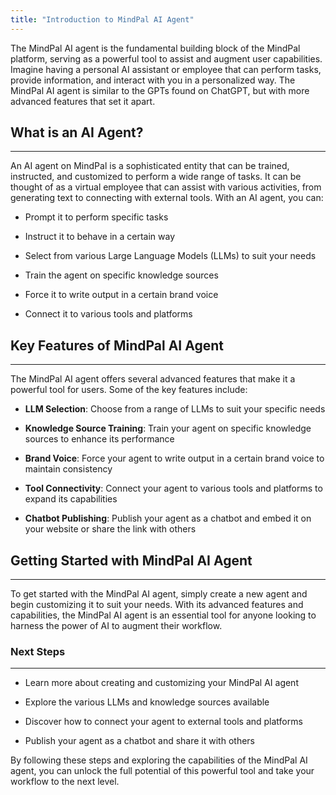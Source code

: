 ```yaml
---
title: "Introduction to MindPal AI Agent"
---
```


The MindPal AI agent is the fundamental building block of the MindPal platform, serving as a powerful tool to assist and augment user capabilities. Imagine having a personal AI assistant or employee that can perform tasks, provide information, and interact with you in a personalized way. The MindPal AI agent is similar to the GPTs found on ChatGPT, but with more advanced features that set it apart.

## What is an AI Agent?

***

An AI agent on MindPal is a sophisticated entity that can be trained, instructed, and customized to perform a wide range of tasks. It can be thought of as a virtual employee that can assist with various activities, from generating text to connecting with external tools. With an AI agent, you can:

* Prompt it to perform specific tasks

* Instruct it to behave in a certain way

* Select from various Large Language Models (LLMs) to suit your needs

* Train the agent on specific knowledge sources

* Force it to write output in a certain brand voice

* Connect it to various tools and platforms

## Key Features of MindPal AI Agent

***

The MindPal AI agent offers several advanced features that make it a powerful tool for users. Some of the key features include:

* **LLM Selection**: Choose from a range of LLMs to suit your specific needs

* **Knowledge Source Training**: Train your agent on specific knowledge sources to enhance its performance

* **Brand Voice**: Force your agent to write output in a certain brand voice to maintain consistency

* **Tool Connectivity**: Connect your agent to various tools and platforms to expand its capabilities

* **Chatbot Publishing**: Publish your agent as a chatbot and embed it on your website or share the link with others

## Getting Started with MindPal AI Agent

***

To get started with the MindPal AI agent, simply create a new agent and begin customizing it to suit your needs. With its advanced features and capabilities, the MindPal AI agent is an essential tool for anyone looking to harness the power of AI to augment their workflow.

### Next Steps

***

* Learn more about creating and customizing your MindPal AI agent

* Explore the various LLMs and knowledge sources available

* Discover how to connect your agent to external tools and platforms

* Publish your agent as a chatbot and share it with others

By following these steps and exploring the capabilities of the MindPal AI agent, you can unlock the full potential of this powerful tool and take your workflow to the next level.